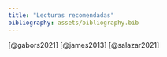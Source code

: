 ```yaml
---
title: "Lecturas recomendadas"
bibliography: assets/bibliography.bib
---
```


::: {#refs}
[@gabors2021]
[@james2013]
[@salazar2021]
:::